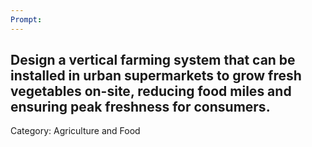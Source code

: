 ```yaml
---
Prompt:
---
```

Design a vertical farming system that can be installed in urban supermarkets to grow fresh vegetables on-site, reducing food miles and ensuring peak freshness for consumers.
---
Category: Agriculture and Food
